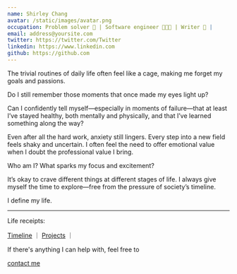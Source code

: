 ```yaml
---
name: Shirley Chang
avatar: /static/images/avatar.png
occupation: Problem solver 🧠 | Software engineer 👩🏻‍💻 | Writer 📝 |
email: address@yoursite.com
twitter: https://twitter.com/Twitter
linkedin: https://www.linkedin.com
github: https://github.com
---
```


The trivial routines of daily life often feel like a cage, making me forget my goals and passions.

Do I still remember those moments that once made my eyes light up?

Can I confidently tell myself—especially in moments of failure—that at least I’ve stayed healthy, both mentally and physically, and that I’ve learned something along the way?

Even after all the hard work, anxiety still lingers. Every step into a new field feels shaky and uncertain. I often feel the need to offer emotional value when I doubt the professional value I bring.

Who am I? What sparks my focus and excitement?

It’s okay to crave different things at different stages of life. I always give myself the time to explore—free from the pressure of society’s timeline.

I define my life.

---

<div className="flex flex-col gap-0">
  <div className="flex items-center gap-1 h-10">
    <p>Life receipts: </p>
    <a href="/timeline">Timeline</a>
    <span>｜</span>
    <a href="/projects">Projects</a>
    <span>｜</span>
  </div>

  <div className="flex items-center gap-1 flex-wrap">
    <p>If there's anything I can help with, feel free to</p>
    <a
      href="https://www.linkedin.com/in/arealclimber/"
      target="_blank"
      rel="noopener noreferrer"
    >
      <span className="text-yellow-600 underline decoration-yellow-600 hover:opacity-80 -mt-10 md:-mt-0">
        contact me
      </span>
    </a>
  </div>
</div>

